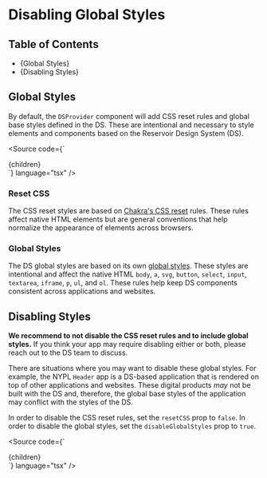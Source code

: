 

<Meta title="Disabling Global Styles" />

# Disabling Global Styles

## Table of Contents

- {<Link href="global-styles" target="_self">Global Styles</Link>}
- {<Link href="#disabling-styles" target="_self">Disabling Styles</Link>}

## Global Styles

By default, the `DSProvider` component will add CSS reset rules and global base
styles defined in the DS. These are intentional and necessary to style elements
and components based on the Reservoir Design System (DS).

<Source
  code={`
<DSProvider>
  <div className="my-app">
    {children}
  </div>
</DSProvider>
`}
  language="tsx"
/>

### Reset CSS

The CSS reset styles are based on [Chakra's CSS reset](https://github.com/chakra-ui/chakra-ui/blob/%40chakra-ui/react%401.8.8/packages/css-reset/src/css-reset.tsx)
rules. These rules affect native HTML elements but are general conventions that
help normalize the appearance of elements across browsers.

### Global Styles

The DS global styles are based on its own [global styles](https://github.com/NYPL/nypl-design-system/blob/development/src/theme/foundations/global.ts).
These styles are intentional and affect the native HTML `body`, `a`, `svg`, `button`,
`select`, `input`, `textarea`, `iframe`, `p`, `ul`, and `ol`. These rules help
keep DS components consistent across applications and websites.

## Disabling Styles

**We recommend to not disable the CSS reset rules and to include global styles.**
If you think your app may require disabling either or both, please reach out to
the DS team to discuss.

There are situations where you may want to disable these global styles. For
example, the NYPL `Header` app is a DS-based application that is rendered on top
of other applications and websites. These digital products _may_ not be built
with the DS and, therefore, the global base styles of the application may
conflict with the styles of the DS.

In order to disable the CSS reset rules, set the `resetCSS` prop to `false`. In
order to disable the global styles, set the `disableGlobalStyles` prop to `true`.

<Source
  code={`
<DSProvider resetCSS={false} disableGlobalStyle>
  <div className="my-app">
    {children}
  </div>
</DSProvider>
`}
  language="tsx"
/>
